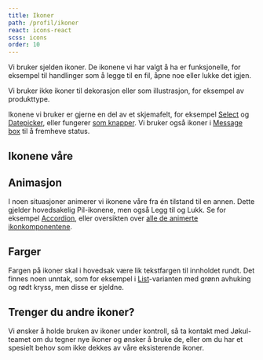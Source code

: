 ```yaml
---
title: Ikoner
path: /profil/ikoner
react: icons-react
scss: icons
order: 10
---
```



<Ingress>
    Vi bruker sjelden ikoner. De ikonene vi har valgt å ha er funksjonelle, for eksempel til handlinger som å legge til
    en fil, åpne noe eller lukke det igjen.
</Ingress>

Vi bruker ikke ikoner til dekorasjon eller som illustrasjon, for eksempel av produkttype.

Ikonene vi bruker er gjerne en del av et skjemafelt, for eksempel [Select](/komponenter/select) og [Datepicker](/komponenter/datepicker), eller fungerer [som knapper](/komponenter/iconbutton). Vi bruker også ikoner i [Message box](/komponenter/messagebox) til å fremheve status.

## Ikonene våre

<PortalIconExample />

## Animasjon

I noen situasjoner animerer vi ikonene våre fra én tilstand til en annen. Dette gjelder hovedsakelig Pil-ikonene, men også Legg til og Lukk. Se for eksempel [Accordion](/komponenter/accordion), eller oversikten over [alle de animerte ikonkomponentene](/komponenter/icons).

## Farger

Fargen på ikoner skal i hovedsak være lik tekstfargen til innholdet rundt. Det finnes noen unntak, som for eksempel i [List](/komponenter/list)-varianten med grønn avhuking og rødt kryss, men disse er sjeldne.

## Trenger du andre ikoner?

Vi ønsker å holde bruken av ikoner under kontroll, så ta kontakt med Jøkul-teamet om du tegner nye ikoner og ønsker å bruke de, eller om du har et spesielt behov som ikke dekkes av våre eksisterende ikoner.
